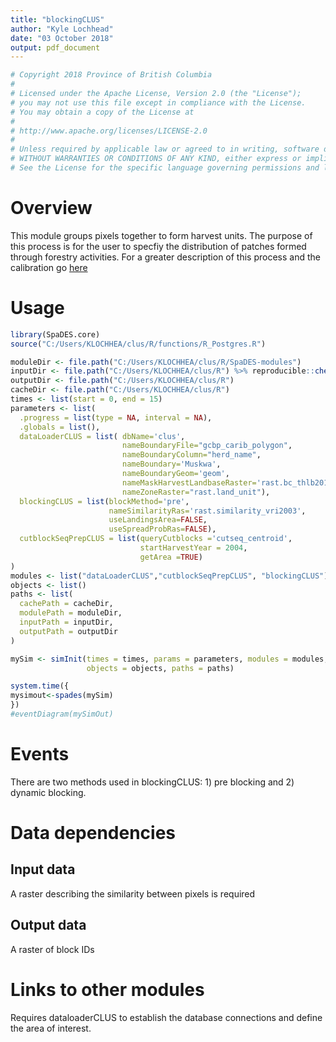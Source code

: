 ```yaml
---
title: "blockingCLUS"
author: "Kyle Lochhead"
date: "03 October 2018"
output: pdf_document
---
```

```r
# Copyright 2018 Province of British Columbia
# 
# Licensed under the Apache License, Version 2.0 (the "License");
# you may not use this file except in compliance with the License.
# You may obtain a copy of the License at
# 
# http://www.apache.org/licenses/LICENSE-2.0
# 
# Unless required by applicable law or agreed to in writing, software distributed under the License is distributed on an "AS IS" BASIS,
# WITHOUT WARRANTIES OR CONDITIONS OF ANY KIND, either express or implied.
# See the License for the specific language governing permissions and limitations under the License.
```
# Overview


This module groups pixels together to form harvest units. The purpose of this process is for the user to specfiy the distribution of patches formed through forestry activities. For a greater description of this process and the calibration go [here](https://github.com/bcgov/clus/blob/master/reports/harvest/draft-CLUS-blocking.md) 

# Usage

```r
library(SpaDES.core)
source("C:/Users/KLOCHHEA/clus/R/functions/R_Postgres.R")

moduleDir <- file.path("C:/Users/KLOCHHEA/clus/R/SpaDES-modules")
inputDir <- file.path("C:/Users/KLOCHHEA/clus/R") %>% reproducible::checkPath(create = TRUE)
outputDir <- file.path("C:/Users/KLOCHHEA/clus/R")
cacheDir <- file.path("C:/Users/KLOCHHEA/clus/R")
times <- list(start = 0, end = 15)
parameters <- list(
  .progress = list(type = NA, interval = NA),
  .globals = list(),
  dataLoaderCLUS = list( dbName='clus',
                         nameBoundaryFile="gcbp_carib_polygon",
                         nameBoundaryColumn="herd_name",
                         nameBoundary='Muskwa', 
                         nameBoundaryGeom='geom',
                         nameMaskHarvestLandbaseRaster='rast.bc_thlb2018',
                         nameZoneRaster="rast.land_unit"),
  blockingCLUS = list(blockMethod='pre',  
                      nameSimilarityRas='rast.similarity_vri2003',
                      useLandingsArea=FALSE, 
                      useSpreadProbRas=FALSE),
  cutblockSeqPrepCLUS = list(queryCutblocks ='cutseq_centroid',
                             startHarvestYear = 2004, 
                             getArea =TRUE)
)
modules <- list("dataLoaderCLUS","cutblockSeqPrepCLUS", "blockingCLUS")
objects <- list()
paths <- list(
  cachePath = cacheDir,
  modulePath = moduleDir,
  inputPath = inputDir,
  outputPath = outputDir
)

mySim <- simInit(times = times, params = parameters, modules = modules,
                 objects = objects, paths = paths)

system.time({
mysimout<-spades(mySim)
})
#eventDiagram(mySimOut)
```

# Events

There are two methods used in blockingCLUS: 1) pre blocking and 2) dynamic blocking. 

# Data dependencies

## Input data

A raster describing the similarity between pixels is required

## Output data

A raster of block IDs

# Links to other modules

Requires dataloaderCLUS to establish the database connections and define the area of interest.

